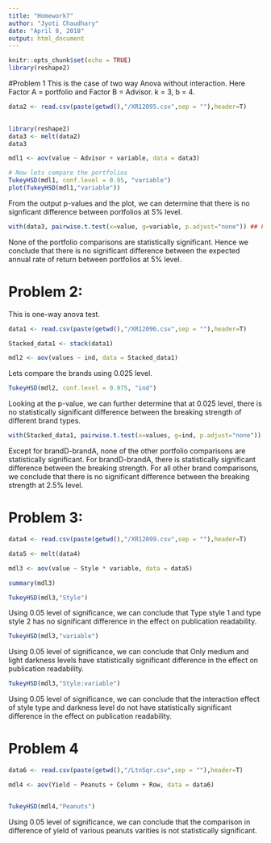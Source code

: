 ```yaml
---
title: "Homework7"
author: "Jyoti Chaudhary"
date: "April 8, 2018"
output: html_document
---
```


```r
knitr::opts_chunk$set(echo = TRUE)
library(reshape2) 

```

#Problem 1
This is the case of two way Anova without interaction. Here Factor A = portfolio and Factor B = Advisor.
k = 3, b = 4.

```r
data2 <- read.csv(paste(getwd(),"/XR12095.csv",sep = ""),header=T)

  
library(reshape2) 
data3 <- melt(data2)
data3

mdl1 <- aov(value ~ Advisor + variable, data = data3) 

# Now lets compare the portfolios
TukeyHSD(mdl1, conf.level = 0.95, "variable")
plot(TukeyHSD(mdl1,"variable"))

```

From the output p-values and the plot, we can determine that there is no signficant difference between portfolios at 5% level. 


```r

with(data3, pairwise.t.test(x=value, g=variable, p.adjust="none")) ## FISHER'S LSD 

```


None of the portfolio comparisons are statistically significant. Hence we conclude that there is no significant difference between the expected annual rate of return between portfolios at 5% level. 


# Problem 2:

This is one-way anova test. 

```r
data1 <- read.csv(paste(getwd(),"/XR12096.csv",sep = ""),header=T)

Stacked_data1 <- stack(data1)

mdl2 <- aov(values ~ ind, data = Stacked_data1) 

```

Lets compare the brands using 0.025 level.

```r

TukeyHSD(mdl2, conf.level = 0.975, "ind")

```

Looking at the p-value, we can further determine that at 0.025 level, there is no statistically significant difference between the breaking strength of different brand types.

```r

with(Stacked_data1, pairwise.t.test(x=values, g=ind, p.adjust="none")) ## FISHER'S LSD 

```

Except for brandD-brandA, none of the other portfolio comparisons are statistically significant. For brandD-brandA, there is statistically significant difference between the breaking strength. For all other brand comparisons, we conclude that there is no significant difference between the breaking strength at 2.5% level. 

# Problem 3:

```r
data4 <- read.csv(paste(getwd(),"/XR12099.csv",sep = ""),header=T)

data5 <- melt(data4)

mdl3 <- aov(value ~ Style * variable, data = data5)

summary(mdl3)

TukeyHSD(mdl3,"Style")

```

Using 0.05 level of significance, we can conclude that Type style 1 and type style 2 has no significant difference in the effect on publication readability. 

```r

TukeyHSD(mdl3,"variable")

```
Using 0.05 level of significance, we can conclude that Only medium and light darkness levels have statistically significant difference in the effect on publication readability. 

```r

TukeyHSD(mdl3,"Style:variable")

```
Using 0.05 level of significance, we can conclude that the interaction effect of style type and darkness level do not have statistically significant difference in the effect on publication readability.

# Problem 4

```r

data6 <- read.csv(paste(getwd(),"/LtnSqr.csv",sep = ""),header=T)

mdl4 <- aov(Yield ~ Peanuts + Column + Row, data = data6)


TukeyHSD(mdl4,"Peanuts")

```
Using 0.05 level of significance, we can conclude that the comparison in difference of yield of various peanuts varities is not statistically significant.
